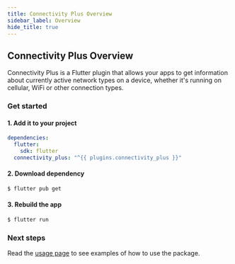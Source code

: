 ```yaml
---
title: Connectivity Plus Overview
sidebar_label: Overview
hide_title: true
---
```


## Connectivity Plus Overview

Connectivity Plus is a Flutter plugin that allows your apps to get information about
currently active network types on a device, whether it's running on cellular, WiFi or other connection types.

### Get started

#### 1. Add it to your project

```yaml {4} title="pubspec.yaml"
dependencies:
  flutter:
    sdk: flutter
  connectivity_plus: "^{{ plugins.connectivity_plus }}"
```

#### 2. Download dependency

```bash
$ flutter pub get
```

#### 3. Rebuild the app

```bash
$ flutter run
```

### Next steps

Read the [usage page](usage.mdx) to see examples of how to use the package.
